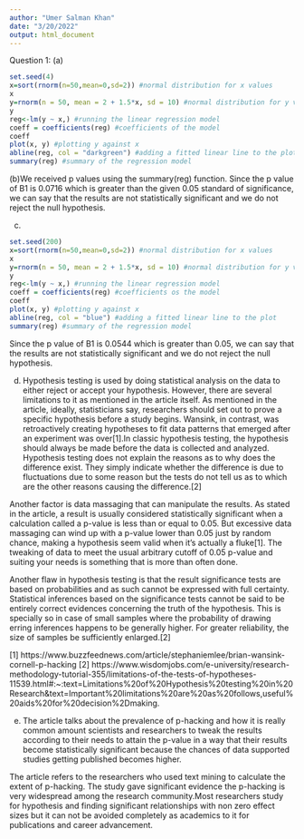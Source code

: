 ---
author: "Umer Salman Khan"
date: "3/20/2022"
output: html_document
---
Question 1:
(a)
```{r}
set.seed(4)
x=sort(rnorm(n=50,mean=0,sd=2)) #normal distribution for x values
x
y=rnorm(n = 50, mean = 2 + 1.5*x, sd = 10) #normal distribution for y values
y
reg<-lm(y ~ x,) #running the linear regression model
coeff = coefficients(reg) #coefficients of the model
coeff
plot(x, y) #plotting y against x
abline(reg, col = "darkgreen") #adding a fitted linear line to the plot
summary(reg) #summary of the regression model

```

(b)We received p values using the summary(reg) function. Since the p value of B1 is 0.0716 which is greater than the given 0.05 standard of significance, we can say that the results are not statistically significant and we do not reject the null hypothesis.

(c)
```{r}
set.seed(200)
x=sort(rnorm(n=50,mean=0,sd=2)) #normal distribution for x values
x
y=rnorm(n = 50, mean = 2 + 1.5*x, sd = 10) #normal distribution for y values
y
reg<-lm(y ~ x,) #running the linear regression model
coeff = coefficients(reg) #coefficients os the model
coeff
plot(x, y) #plotting y against x
abline(reg, col = "blue") #adding a fitted linear line to the plot
summary(reg) #summary of the regression model
```
Since the p value of B1 is 0.0544 which is greater than 0.05, we can say that the results are not statistically significant and we do not reject the null hypothesis.

(d) Hypothesis testing is used by doing statistical analysis on the data to either reject or accept your hypothesis. However, there are several limitations to it as mentioned in the article itself. As mentioned in the article,  ideally, statisticians say, researchers should set out to prove a specific hypothesis before a study begins. Wansink, in contrast, was retroactively creating hypotheses to fit data patterns that emerged after an experiment was over[1].In classic hypothesis testing, the hypothesis should always be made before the data is collected and analyzed. 
Hypothesis testing does not explain the reasons as to why does the difference exist. They simply indicate whether the difference is due to fluctuations due to some reason but the tests do not tell us as to which are the other reasons causing the difference.[2]

Another factor is data massaging that can manipulate the results. As stated in the article, a result is usually considered statistically significant when a calculation called a p-value is less than or equal to 0.05. But excessive data massaging can wind up with a p-value lower than 0.05 just by random chance, making a hypothesis seem valid when it’s actually a fluke[1]. The tweaking of data to meet the usual arbitrary cutoff of 0.05 p-value and suiting your needs is something that is more than often done. 

Another flaw in hypothesis testing is that the result significance tests are based on probabilities and as such cannot be expressed with full certainty. Statistical inferences based on the significance tests cannot be said to be entirely correct evidences concerning the truth of the hypothesis. This is specially so in case of small samples where the probability of drawing erring inferences happens to be generally higher. For greater reliability, the size of samples be sufficiently enlarged.[2]

[1] https://www.buzzfeednews.com/article/stephaniemlee/brian-wansink-cornell-p-hacking
[2] https://www.wisdomjobs.com/e-university/research-methodology-tutorial-355/limitations-of-the-tests-of-hypotheses-11539.html#:~:text=Limitations%20of%20Hypothesis%20testing%20in%20Research&text=Important%20limitations%20are%20as%20follows,useful%20aids%20for%20decision%2Dmaking.

(e) The article talks about the prevalence of p-hacking and how it is really common amount scientists and researchers to tweak the results according to their needs to attain the p-value in a way that their results become statistically significant because the chances of data supported studies getting published becomes higher.

The article refers to the researchers who used text mining to calculate the extent of p-hacking. The study gave significant evidence the p-hacking is very widespread among the research community.Most researchers study for hypothesis and finding significant relationships with non zero effect sizes but it can not be avoided completely as academics to it for publications and career advancement.


